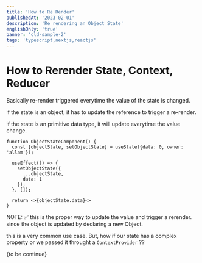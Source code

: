 ```yaml
---
title: 'How to Re Render'
publishedAt: '2023-02-01'
description: 'Re rendering an Object State'
englishOnly: 'true'
banner: 'cld-sample-2'
tags: 'typescript,nextjs,reactjs'
---
```


# How to Rerender State, Context, Reducer

Basically re-render triggered everytime the value of the state is changed.

if the state is an object, it has to update the reference to trigger a re-render.

if the state is an primitive data type, it will update everytime the value change.

```tsx
function ObjectStateComponent() {
  const [objectState, setObjectState] = useState({data: 0, owner: 'allam'});

  useEffect(() => {
    setObjectState({
      ...objectState,
      data: 1
    });
  }, []);

  return <>{objectState.data}<>
}
```

NOTE: ✅ this is the proper way to update the value and trigger a rerender. since the object is updated by declaring a new Object.

this is a very common use case. But, how if our state has a complex property or we passed it throught a `ContextProvider` ??

{to be continue}

